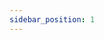 ```yaml
---
sidebar_position: 1
---
```




<SkillList>
  <div title="编程语言树" items={[
    { name: "C", progress: 50, description: "实际操作过PLC，会基础编程" },
    { name: "C++", progress: 60, description: "实际操作过PLC，会基础编程" },
    { name: "Python", progress: 80, description: "实际操作过PLC，会基础编程" },
    { name: "HTML", progress: 60, description: "实际仿真过PLC" },
    { name: "CSS", progress: 0, description: "实际仿真过PLC" },
    { name: "JavaScript", progress: 5, description: "实际仿真过PLC" },
    { name: "Rust", progress: 5, description: "实际仿真过PLC" },
    { name: "R", progress: 80, description: "实际操作过PLC，会基础编程" },
    { name: "CUDA", progress: 60, description: "实际仿真过PLC" },
    { name: "Go", progress: 0, description: "实际仿真过PLC" },
  ]} />
</SkillList>